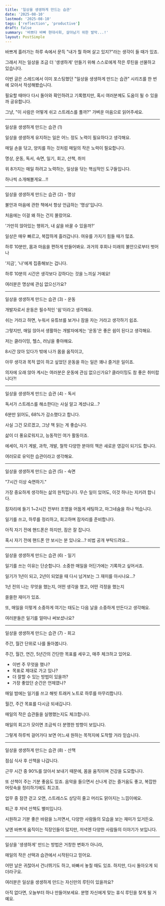```yaml
---
title: '일상을 생생하게 만드는 습관'
date: '2025-08-10'
lastmod: '2025-08-10'
tags: ['reflection', 'productive']
draft: false
summary: '바쁘다 바빠 현대사회, 살아남기 위한 발악...!'
layout: PostSimple
---
```


바쁘게 흘러가는 하루 속에서
문득 "내가 뭘 하며 살고 있지?"라는 생각이 들 때가 있죠.

그래서 저는 일상을 조금 더 '생생하게' 만들기 위해
스스로에게 작은 루틴을 선물하고 있습니다.

이번 글은 스레드에서 이미 포스팅했던 "일상을 생생하게 만드는 습관" 시리즈를
한 번에 모아서 작성해봤습니다.

필요할 때마다 다시 돌아와 확인하려고 기록했지만,
혹시 여러분께도 도움이 될 수 있을까 공유합니다.

그냥,
"이 사람은 어떻게 쉬고 스트레스를 풀까?"
가벼운 마음으로 읽어주세요.

---

일상을 생생하게 만드는 습관 (1)

일상을 생생하게 유지하는 일은
어느 정도 노력이 필요하다고 생각해요.

매일 손을 닦고, 양치를 하는 것처럼
매일의 작은 노력이 필요합니다.

명상, 운동, 독서, 숙면, 일기, 회고, 산책, 취미

위 8가지는 매일 하려고 노력하는,
일상을 닦는 핵심적인 도구들입니다.

하나씩 소개해볼게요...!!

---

일상을 생생하게 만드는 습관 (2) - 명상

불안과 마음에 관한 책에서
항상 언급하는 '명상'입니다.

처음에는 이걸 왜 하는 건지 몰랐어요.

'가만히 앉아있는 행위가,
내 삶을 바꿀 수 있을까?'

일상은 매우 빠르고, 복잡하게 흘러갑니다.
여유를 가지기 힘들 때가 많죠.

하루 10분만, 몸과 마음을 편하게 만들어봐요.
과거의 후회나 미래의 불안으로부터 벗어나

'지금', '나'에게 집중해보는 겁니다.

하루 10분의 시간은 생각보다 강하다는 것을
느끼실 거예요!

여러분은 명상에 관심 없으신가요?

---

일상을 생생하게 만드는 습관 (3) - 운동

개발자로서 운동은 필수적인 '쉼'이라고 생각해요.

쉬는 거라고 하면, 누워서 유튜브를 보거나
잠을 자는 거라고 생각하기 쉽죠.

그렇지만, 매일 앉아서 생활하는 개발자에게는
'운동'은 좋은 쉼이 된다고 생각해요.

저는 클라이밍, 헬스, 러닝을 좋아해요.

8시간 앉아 있다가 밖에 나가 몸을 움직이고,

아무 생각과 목적 없이
하고 싶었던 운동을 하는 일은
꽤나 즐거운 일이죠.

의자에 오래 앉아 계시는 여러분은 운동에 관심 없으신가요?
클라이밍도 참 좋은 취미랍니다?!

---

일상을 생생하게 만드는 습관 (4) - 독서

독서가 스트레스를 해소한다는 사실
알고 계셨나요...?

6분만 읽어도, 68%가 감소했다고 합니다.

사실 그건 모르겠고, 그냥 책 읽는 게 좋습니다.

삶이 더 풍요로워지고, 능동적인 여가 활동이죠.

에세이, 자기 계발, 과학, 개발, 철학 다양한 분야의 책은
새로운 영감이 되기도 합니다.

여러모로 유익한 습관이라고 생각해요.

---

일상을 생생하게 만드는 습관 (5) - 숙면

"7시간 이상 숙면하기."

가장 중요하게 생각하는 삶의 원칙입니다.
무슨 일이 있어도, 이것 하나는 지키려 합니다.

잠자리에 들기 1~2시간 전부터 조명을 어둡게 세팅하고,
마그네슘을 하나 먹습니다.

일기를 쓰고, 하루를 정리하고, 회고하며
잠자리를 준비합니다.

아직 자기 전에 핸드폰은 하지만,
잠은 잘 잡니다.

혹시 자기 전에 핸드폰 안 보시는 분 있나요...?
비법 공개 부탁드려요...

---

일상을 생생하게 만드는 습관 (6) - 일기

일기를 쓰는 이유는 단순합니다.
소중한 매일을 어딘가에는 기록하고 싶어서죠.

일기가 1년이 되고, 2년이 되었을 때
다시 넘겨보는 그 재미를 아시나요...?

1년 전의 나는 무엇을 했는지,
어떤 생각을 했고, 어떤 걱정을 했는지

쏠쏠한 재미가 있죠.

또, 매일을 이렇게 소중하게 여기는 태도는
다음 날을 소중하게 만든다고 생각해요.

여러분들은 일기를 얼마나 써보셨나요?

---

일상을 생생하게 만드는 습관 (7) - 회고
  
주간, 월간 단위로 나를 돌아봅니다.
  
주간, 월간, 연간, 5년간의 간단한 목표를 세우고,
매주 체크하고 있어요. 

- 이번 주 무엇을 했나?
- 목표로 제대로 가고 있나?
- 더 잘할 수 있는 방법이 있을까?
- 가장 좋았던 순간은 언제였나?
  
매일 밤에는 일기를 쓰고
해빗 트래커 노트로 하루를 마무리합니다.
  
월간, 주간 목표를 다시금 되새깁니다.
  
매일의 작은 습관들을
실행했는지도 체크합니다.
  
매일의 회고가 모이면
조금씩 더 분명한 방향이 보입니다.

그렇게 하루씩 걸어가다 보면
어느새 원하는 목적지에 도착할 거라 믿습니다.

---

일상을 생생하게 만드는 습관 (8) - 산책

점심 식사 후 산책을 나갑니다.

근무 시간 중 90%를 앉아서 보내기 때문에,
몸을 움직이며 건강을 도모합니다.

또 산책이 주는 기분 좋음도 있죠.
음악을 들으면서 신나게 걷는 즐거움도 좋고,
복잡한 머릿속을 정리하기에도 최고죠.

업무 중 잠깐 걷고 오면,
스트레스도 상당히 줄고
머리도 맑아지는 느낌이에요.

퇴근 후 저녁 산책도 별미입니다.

시원하고 기분 좋은 바람을 느끼면서,
다양한 사람들의 모습을 보는 재미가 있거든요.

낮엔 바쁘게 움직이는 직장인들이 많지만,
저녁엔 다양한 사람들의 이야기가 보입니다.

---

일상을 '생생하게' 만드는 방법은
거창한 변화가 아니라,

매일의 작은 선택과 습관에서 시작된다고 믿어요.

어떤 날은 귀찮아서 건너뛰기도 하고,
바빠서 놓칠 때도 있죠.
하지만, 다시 돌아오게 되더라구요.

여러분은 일상을 생생하게 만드는
자신만의 루틴이 있을까요?

아직 없다면, 오늘부터 하나 만들어보세요.
분명 자신에게 맞는 휴식 루틴을 찾게 될 거예요.
